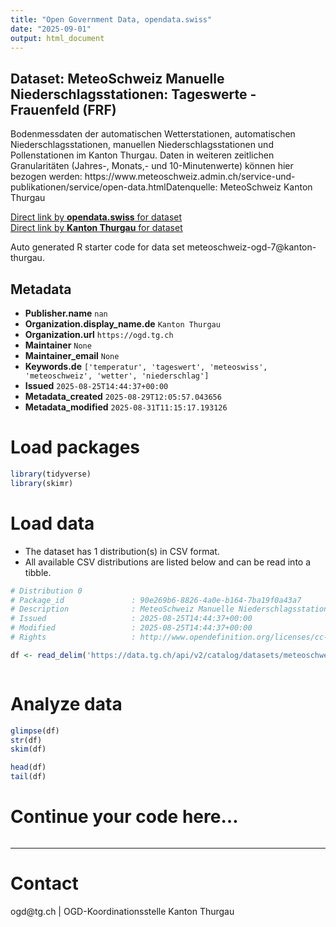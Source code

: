 ```yaml
---
title: "Open Government Data, opendata.swiss"
date: "2025-09-01"
output: html_document
---
```


## Dataset: MeteoSchweiz Manuelle Niederschlagsstationen: Tageswerte - Frauenfeld (FRF)

Bodenmessdaten der automatischen Wetterstationen, automatischen Niederschlagsstationen, manuellen Niederschlagsstationen und Pollenstationen im Kanton Thurgau. Daten in weiteren zeitlichen Granularitäten (Jahres-, Monats,- und 10-Minutenwerte) können hier bezogen werden: https://www.meteoschweiz.admin.ch/service-und-publikationen/service/open-data.htmlDatenquelle: MeteoSchweiz Kanton Thurgau

[Direct link by **opendata.swiss** for dataset](https://opendata.swiss/de/dataset/meteoschweiz-manuelle-niederschlagsstationen-tageswerte-frauenfeld-frf)<br>
[Direct link by **Kanton Thurgau** for dataset](https://data.tg.ch/explore/dataset/meteoschweiz-ogd-7/)

Auto generated R starter code for data set meteoschweiz-ogd-7@kanton-thurgau.

## Metadata

- **Publisher.name** `nan`
- **Organization.display_name.de** `Kanton Thurgau`
- **Organization.url** `https://ogd.tg.ch`
- **Maintainer** `None`
- **Maintainer_email** `None`
- **Keywords.de** `['temperatur', 'tageswert', 'meteoswiss', 'meteoschweiz', 'wetter', 'niederschlag']`
- **Issued** `2025-08-25T14:44:37+00:00`
- **Metadata_created** `2025-08-29T12:05:57.043656`
- **Metadata_modified** `2025-08-31T11:15:17.193126`


# Load packages

```r

library(tidyverse)
library(skimr)

```

# Load data

-   The dataset has 1 distribution(s) in CSV format.
-   All available CSV distributions are listed below and can be read into a tibble.

```r

# Distribution 0
# Package_id               : 90e269b6-8826-4a0e-b164-7ba19f0a43a7
# Description              : MeteoSchweiz Manuelle Niederschlagsstationen: Tageswerte - Frauenfeld (FRF) (csv)
# Issued                   : 2025-08-25T14:44:37+00:00
# Modified                 : 2025-08-25T14:44:37+00:00
# Rights                   : http://www.opendefinition.org/licenses/cc-by/

df <- read_delim('https://data.tg.ch/api/v2/catalog/datasets/meteoschweiz-ogd-7/exports/csv?use_labels=true')



```

# Analyze data

```r

glimpse(df)
str(df)
skim(df)

head(df)
tail(df)

```

# Continue your code here...

```r

```

------------------------------------------------------------------------

# Contact

ogd@tg.ch | OGD-Koordinationsstelle Kanton Thurgau
